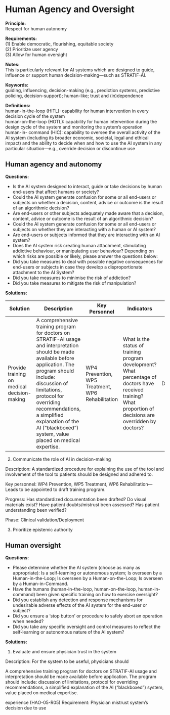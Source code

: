 # Human Agency and Oversight

**Principle:**\
Respect for human autonomy

**Requirements:**\
(1) Enable democratic, flourishing, equitable society\
(2) Prioritize user agency\
(3) Allow for human oversight

**Notes:**\
This is particularly relevant for AI systems which are designed to guide, influence or support human decision-making---such as STRATIF-AI.

**Keywords:**\
guiding, influencing, decision-making (e.g., prediction systems, predictive policing, decision-support); human-like; trust and (in)dependence

**Definitions:**\
human-in-the-loop (HITL): capability for human intervention in every decision cycle of the system\
human-on-the-loop (HOTL): capability for human intervention during the design cycle of the system and monitoring the system's operation\
human-in- command (HIC): capability to oversee the overall activity of the AI system (including its broader economic, societal, legal and ethical impact) and the ability to decide when and how to use the AI system in any particular situation---e.g., override decision or discontinue use

## Human agency and autonomy

**Questions:**

-   Is the AI system designed to interact, guide or take decisions by human end-users that affect humans or society?
-   Could the AI system generate confusion for some or all end-users or subjects on whether a decision, content, advice or outcome is the result of an algorithmic decision?
-   Are end-users or other subjects adequately made aware that a decision, content, advice or outcome is the result of an algorithmic decision?
-   Could the AI system generate confusion for some or all end-users or subjects on whether they are interacting with a human or AI system?
-   Are end-users or subjects informed that they are interacting with an AI system?
-   Does the AI system risk creating human attachment, stimulating addictive behaviour, or manipulating user behaviour? Depending on which risks are possible or likely, please answer the questions below:
-   Did you take measures to deal with possible negative consequences for end-users or subjects in case they develop a disproportionate attachment to the AI System?
-   Did you take measures to minimise the risk of addiction?
-   Did you take measures to mitigate the risk of manipulation?

**Solutions:**

| Solution  | Description | Key Personnel    | Indicators | Project Phase | Action Items| Notes|
|-----------|-------------|------------------|------------|-------|-------------|------|
|Provide training on medical decision-making | A comprehensive training program for doctors on STRATIF-AI usage and interpretation should be made available before application. The program should include: discussion of limitations, protocol for overriding recommendations, a simplified explanation of the AI ("blackboxed") system, value placed on medical expertise.|WP4 Prevention, WP5 Treatment, WP6 Rehabilitation | What is the status of training program development? What percentage of doctors have received training? What proportion of decisions are overridden by doctors?|Development|Leads to be appointed to draft training program|Is this a part of any clinical study?|

2. Communicate the role of AI in decision-making

Description: A standardized procedure for explaining the use of the tool and involvement of the tool to patients should be designed and adhered to.

Key personnel: WP4 Prevention, WP5 Treatment, WP6 Rehabilitation---Leads to be appointed to draft training program.

Progress: Has standardized documentation been drafted? Do visual materials exist? Have patient doubts/mistrust been assessed? Has patient understanding been verified? 

Phase: Clinical validation/Deployment

3. Prioritize epistemic authority


## Human oversight

**Questions:**

-   Please determine whether the AI system (choose as many as appropriate): Is a self-learning or autonomous system; Is overseen by a Human-in-the-Loop; Is overseen by a Human-on-the-Loop; Is overseen by a Human-in-Command.
-   Have the humans (human-in-the-loop, human-on-the-loop, human-in-command) been given specific training on how to exercise oversight?
-   Did you establish any detection and response mechanisms for undesirable adverse effects of the AI system for the end-user or subject?
-   Did you ensure a 'stop button' or procedure to safely abort an operation when needed?
-   Did you take any specific oversight and control measures to reflect the self-learning or autonomous nature of the AI system?

**Solutions:**

1. Evaluate and ensure physician trust in the system 

Description: For the system to be useful, physicians should 

 A comprehensive training program for doctors on STRATIF-AI usage and interpretation should be made available before application. The program should include: discussion of limitations, protocol for overriding recommendations, a simplified explanation of the AI ("blackboxed") system, value placed on medical expertise. 

experience (HAO-05-R05)
Requirement: Physician mistrust system’s decision due to use

